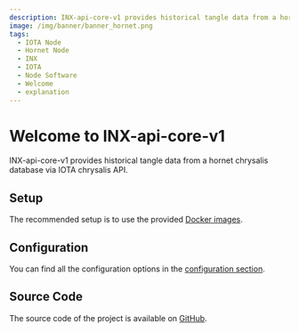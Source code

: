 ```yaml
---
description: INX-api-core-v1 provides historical tangle data from a hornet chrysalis database via IOTA chrysalis API.
image: /img/banner/banner_hornet.png
tags:
  - IOTA Node
  - Hornet Node
  - INX
  - IOTA
  - Node Software
  - Welcome
  - explanation
---
```


# Welcome to INX-api-core-v1

INX-api-core-v1 provides historical tangle data from a hornet chrysalis database via IOTA chrysalis API.

## Setup

The recommended setup is to use the provided [Docker images](https://hub.docker.com/r/iotaledger/inx-api-core-v1).

## Configuration

You can find all the configuration options in the [configuration section](configuration.md).

## Source Code

The source code of the project is available on [GitHub](https://github.com/iotaledger/inx-api-core-v1).

